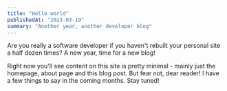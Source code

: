 ```yaml
---
title: "Hello world"
publishedAt: "2023-03-19"
summary: "Another year, another developer blog"
---
```


Are you really a software developer if you haven't rebuilt your personal site a
half dozen times? A new year, time for a new blog!

<StaticTweet id="1637594940858351616" />

Right now you'll see content on this site is pretty minimal - mainly just the
homepage, about page and this blog post. But fear not, dear reader! I have a few
things to say in the coming months. Stay tuned!

